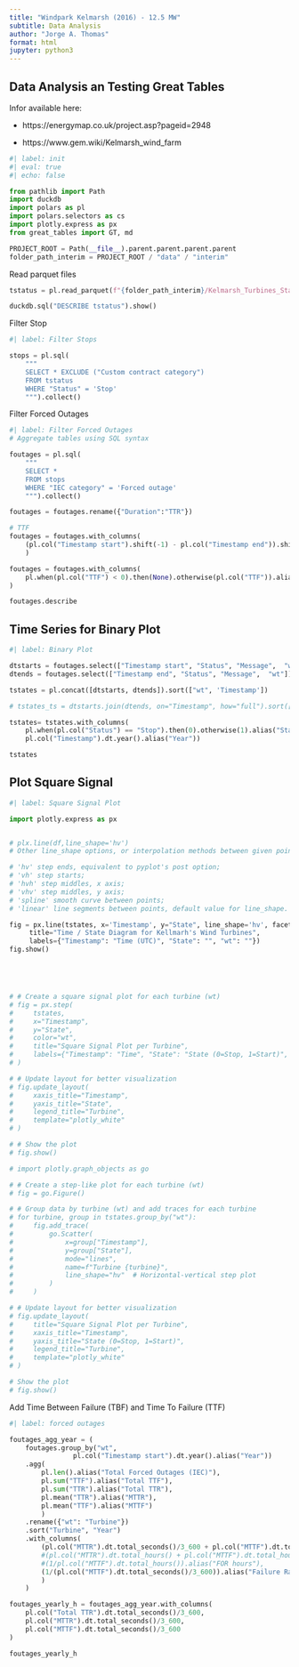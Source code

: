 ```yaml
---
title: "Windpark Kelmarsh (2016) - 12.5 MW"
subtitle: Data Analysis
author: "Jorge A. Thomas"
format: html
jupyter: python3
---
```


## Data Analysis an Testing Great Tables

Infor available here: 

- https://energymap.co.uk/project.asp?pageid=2948

- https://www.gem.wiki/Kelmarsh_wind_farm

```python
#| label: init
#| eval: true
#| echo: false

from pathlib import Path
import duckdb
import polars as pl
import polars.selectors as cs
import plotly.express as px
from great_tables import GT, md

PROJECT_ROOT = Path(__file__).parent.parent.parent.parent
folder_path_interim = PROJECT_ROOT / "data" / "interim"
```

Read parquet files

```python

tstatus = pl.read_parquet(f"{folder_path_interim}/Kelmarsh_Turbines_Status_20160114_20230109_n385133_cols12.parquet")

duckdb.sql("DESCRIBE tstatus").show()
```

Filter Stop

```python
#| label: Filter Stops

stops = pl.sql(    
    """
    SELECT * EXCLUDE ("Custom contract category")    
    FROM tstatus
    WHERE "Status" = 'Stop'
    """).collect()
```

Filter Forced Outages

```python
#| label: Filter Forced Outages
# Aggregate tables using SQL syntax

foutages = pl.sql(
    """
    SELECT * 
    FROM stops
    WHERE "IEC category" = 'Forced outage' 
    """).collect()

foutages = foutages.rename({"Duration":"TTR"})

# TTF
foutages = foutages.with_columns(
    (pl.col("Timestamp start").shift(-1) - pl.col("Timestamp end")).shift(1).alias("TTF")
    )

foutages = foutages.with_columns(
    pl.when(pl.col("TTF") < 0).then(None).otherwise(pl.col("TTF")).alias("TTF")
)

foutages.describe
```

## Time Series for Binary Plot

```python
#| label: Binary Plot

dtstarts = foutages.select(["Timestamp start", "Status", "Message",  "wt"]).rename({"Timestamp start": "Timestamp"})
dtends = foutages.select(["Timestamp end", "Status", "Message",  "wt"]).with_columns(pl.lit("Start").alias("Status")).rename({"Timestamp end": "Timestamp"})

tstates = pl.concat([dtstarts, dtends]).sort(["wt", 'Timestamp'])

# tstates_ts = dtstarts.join(dtends, on="Timestamp", how="full").sort(["wt", 'Timestamp'])

tstates= tstates.with_columns(
    pl.when(pl.col("Status") == "Stop").then(0).otherwise(1).alias("State"),
    pl.col("Timestamp").dt.year().alias("Year"))

tstates

```

## Plot Square Signal

```python
#| label: Square Signal Plot

import plotly.express as px


# plx.line(df,line_shape='hv')
# Other line_shape options, or interpolation methods between given points:

# 'hv' step ends, equivalent to pyplot's post option;
# 'vh' step starts;
# 'hvh' step middles, x axis;
# 'vhv' step middles, y axis;
# 'spline' smooth curve between points;
# 'linear' line segments between points, default value for line_shape.

fig = px.line(tstates, x='Timestamp', y="State", line_shape='hv', facet_row="wt",  color="wt",
     title="Time / State Diagram for Kellmarh's Wind Turbines",
     labels={"Timestamp": "Time (UTC)", "State": "", "wt": ""})
fig.show()






```


```python

# # Create a square signal plot for each turbine (wt)
# fig = px.step(
#     tstates,
#     x="Timestamp",
#     y="State",
#     color="wt",
#     title="Square Signal Plot per Turbine",
#     labels={"Timestamp": "Time", "State": "State (0=Stop, 1=Start)", "wt": "Turbine"}
# )

# # Update layout for better visualization
# fig.update_layout(
#     xaxis_title="Timestamp",
#     yaxis_title="State",
#     legend_title="Turbine",
#     template="plotly_white"
# )

# # Show the plot
# fig.show()

# import plotly.graph_objects as go

# # Create a step-like plot for each turbine (wt)
# fig = go.Figure()

# # Group data by turbine (wt) and add traces for each turbine
# for turbine, group in tstates.group_by("wt"):
#     fig.add_trace(
#         go.Scatter(
#             x=group["Timestamp"],
#             y=group["State"],
#             mode="lines",
#             name=f"Turbine {turbine}",
#             line_shape="hv"  # Horizontal-vertical step plot
#         )
#     )

# # Update layout for better visualization
# fig.update_layout(
#     title="Square Signal Plot per Turbine",
#     xaxis_title="Timestamp",
#     yaxis_title="State (0=Stop, 1=Start)",
#     legend_title="Turbine",
#     template="plotly_white"
# )

# Show the plot
# fig.show()


```

Add Time Between Failure (TBF) and Time To Failure (TTF)

```python
#| label: forced outages

foutages_agg_year = (
    foutages.group_by("wt",
                pl.col("Timestamp start").dt.year().alias("Year"))
    .agg(
        pl.len().alias("Total Forced Outages (IEC)"),
        pl.sum("TTF").alias("Total TTF"),        
        pl.sum("TTR").alias("Total TTR"),
        pl.mean("TTR").alias("MTTR"),
        pl.mean("TTF").alias("MTTF")                
        )
    .rename({"wt": "Turbine"})
    .sort("Turbine", "Year") 
    .with_columns(
        (pl.col("MTTR").dt.total_seconds()/3_600 + pl.col("MTTF").dt.total_seconds()/3_600).alias("MTBF"),
        #(pl.col("MTTR").dt.total_hours() + pl.col("MTTF").dt.total_hours()).alias("MTBF hours"),
        #(1/pl.col("MTTF").dt.total_hours()).alias("FOR hours"),
        (1/(pl.col("MTTF").dt.total_seconds()/3_600)).alias("Failure Rate")
        )
    )

foutages_yearly_h = foutages_agg_year.with_columns(    
    pl.col("Total TTR").dt.total_seconds()/3_600,
    pl.col("MTTR").dt.total_seconds()/3_600,
    pl.col("MTTF").dt.total_seconds()/3_600
)

foutages_yearly_h

```
